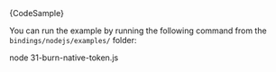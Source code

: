 
<CodeBlock className="language-typescript">
  {CodeSample}
</CodeBlock>

You can run the example by running the following command from the `bindings/nodejs/examples/` folder:

<CodeBlock className="language-bash">
    node 31-burn-native-token.js
</CodeBlock>
